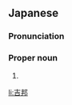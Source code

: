==Japanese==
{{ja-kanjitab|よし|くに}}

===Pronunciation===
{{ja-pron|よしくに}}

===Proper noun===
{{ja-pos|proper|よしくに}}

# {{given name|male|lang=ja|sort=よしくに}}

[[li:吉邦]]